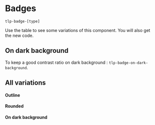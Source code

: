 
<Meta of={BadgeStories}/>

# Badges

<code>tlp-badge-[type]</code>

<Canvas withToolbar={true} of={BadgeStories.Badge}></Canvas>

Use the table to see some variations of this component. You will also get the new code.
<Controls></Controls>

## On dark background

To keep a good contrast ratio on dark background : <code>tlp-badge-on-dark-background</code>.

<Canvas withToolbar={true} of={BadgeStories.BadgeOnDarkBackground}></Canvas>

## All variations

<Canvas withToolbar={true} of={BadgeStories.AllVariations}></Canvas>

#### Outline

<Canvas withToolbar={true} of={BadgeStories.AllVariationsOutline}></Canvas>

#### Rounded

<Canvas withToolbar={true} of={BadgeStories.AllVariationsRounded}></Canvas>

#### On dark background

<Canvas withToolbar={true} of={BadgeStories.AllVariationsOnDarkBackground}></Canvas>
